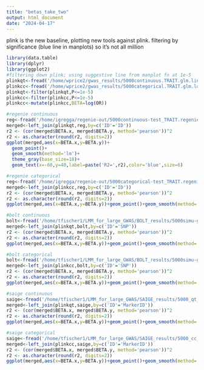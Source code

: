 ```yaml
---
title: "betas_take_two"
output: html_document
date: "2024-04-17"
---
```

plink is the new baseline, plotting new tools against plink. filtering by significance (blue line in manplots) so it's not all million

```r
library(data.table)
library(dplyr)
library(ggplot2)
#filtering down plink; using suggestive line from manplot fn at 1e-5
plinkqt<-fread('/home/wprice2/gwas_results/5000continuous.TRAIT.glm.linear')
plinkcc<-fread('/home/wprice2/gwas_results/5000categorical.TRAIT.glm.logistic.hybrid')
plinkqt<-filter(plinkqt,P<=1e-5)
plinkcc<-filter(plinkcc,P<=1e-5)
plinkcc<-mutate(plinkcc,BETA=log(OR))
```

```r
#regenie continuous
reg<-fread('/home/igregga/regenie-out/5000continuous-test_TRAIT.regenie')
merged<-left_join(plinkqt,reg,by=c('ID'='ID'))
r2 <- (cor(merged$BETA.x, merged$BETA.y, method='pearson'))^2
r2 <- as.character(round(r2, digits=2))
ggplot(merged,aes(x=BETA.x,y=BETA.y))+
  geom_point()+
  geom_smooth(method='lm')+
  theme_gray(base_size=18)+
  geom_text(x=-60,y=40,label=paste('R2=',r2),color='blue',size=6)
```
```r
#regenie categorical
reg<-fread('/home/igregga/regenie-out/5000categorical-test_TRAIT.regenie')
merged<-left_join(plinkcc,reg,by=c('ID'='ID'))
r2 <- (cor(merged$BETA.x, merged$BETA.y, method='pearson'))^2
r2 <- as.character(round(r2, digits=2))
ggplot(merged,aes(x=BETA.x,y=BETA.y))+geom_point()+geom_smooth(method='lm')+theme_gray(base_size=18)+geom_text(x=-.75,y=.75,label=paste('R2=',r2),color='blue',size=6)
```
```r
#bolt continuous
bolt<-fread('/home/tfischer1/LMM_for_large_GWAS/BOLT_results/5000simu-genos_qt_stats.tab')
merged<-left_join(plinkqt,bolt,by=c('ID'='SNP'))
r2 <- (cor(merged$BETA.x, merged$BETA.y, method='pearson'))^2
r2 <- as.character(round(r2, digits=2))
ggplot(merged,aes(x=BETA.x,y=BETA.y))+geom_point()+geom_smooth(method='lm')+theme_gray(base_size=18)+geom_text(x=-60,y=40,label=paste('R2=',r2),color='blue',size=6)
```
```r
#bolt categorical
bolt<-fread('/home/tfischer1/LMM_for_large_GWAS/BOLT_results/5000simu-genos_cc_stats.tab')
merged<-left_join(plinkcc,bolt,by=c('ID'='SNP'))
r2 <- (cor(merged$BETA.x, merged$BETA.y, method='pearson'))^2
r2 <- as.character(round(r2, digits=2))
ggplot(merged,aes(x=BETA.x,y=BETA.y))+geom_point()+geom_smooth(method='lm')+theme_gray(base_size=18)+geom_text(x=-.75,y=.1,label=paste('R2=',r2),color='blue',size=6)
```
```r
#saige continuous
saige<-fread('/home/tfischer1/LMM_for_large_GWAS/SAIGE_results/5000_qt_fullGRM_with_vr.txt')
merged<-left_join(plinkqt,saige,by=c('ID'='MarkerID'))
r2 <- (cor(merged$BETA.x, merged$BETA.y, method='pearson'))^2
r2 <- as.character(round(r2, digits=2))
ggplot(merged,aes(x=BETA.x,y=BETA.y))+geom_point()+geom_smooth(method='lm')+theme_gray(base_size=18)+geom_text(x=-60,y=.2,label=paste('R2=',r2),color='blue',size=6)
```
```r
#saige categorical
saige<-fread('/home/tfischer1/LMM_for_large_GWAS/SAIGE_results/5000_cc_fullGRM_with_vr.txt')
merged<-left_join(plinkcc,saige,by=c('ID'='MarkerID'))
r2 <- (cor(merged$BETA.x, merged$BETA.y, method='pearson'))^2
r2 <- as.character(round(r2, digits=2))
ggplot(merged,aes(x=BETA.x,y=BETA.y))+geom_point()+geom_smooth(method='lm')+theme_gray(base_size=18)+geom_text(x=-.75,y=.5,label=paste('R2=',r2),color='blue',size=6)
```

